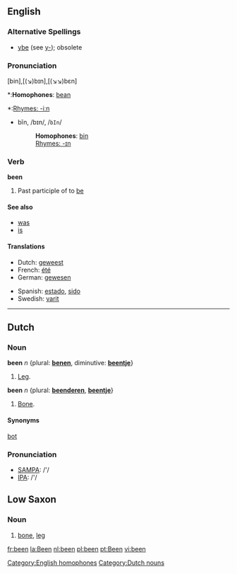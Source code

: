 ==English==

{{rank|who|said|would|46|been|will|no|them}}

===Alternative Spellings===
*[[ybe]] (see [[y-]]); obsolete

===Pronunciation===
[bin],[(↘)bɪn],[(↘↘)bɛn]
*:'''Homophones''': [[bean]] [[Category:English homophones]]
*:[[Rhymes:English:-iːn|Rhymes: -iːn]]
*bĭn, /bɪn/, /<tt>bIn</tt>/
*:'''Homophones''': [[bin]]
*:[[Rhymes:English:-ɪn|Rhymes: -ɪn]]

===Verb===
'''been''' 
# Past participle of to [[be]]

====See also====
*[[was]]
*[[is]]

====Translations====
{{top}}
* Dutch: [[geweest]]
* French: [[été]]
* German: [[gewesen]]
{{mid}}
* Spanish: [[estado]], [[sido]]
* Swedish: [[varit]]
{{bottom}}

----

==Dutch==
===Noun===
'''been''' ''n'' {plural: '''[[benen]]''', diminutive: '''[[beentje]]'''}
#[[leg|Leg]].

'''been''' ''n'' {plural: '''[[beenderen]]''', '''[[beentje]]'''}
#[[bone|Bone]].

====Synonyms====
[[bot]]

===Pronunciation===
*[[w:SAMPA|SAMPA]]: /'/
*[[w:IPA|IPA]]: /'/

==Low Saxon==
===Noun===
# [[bone]], [[leg]]

[[Category:Dutch nouns]]

[[fr:been]]
[[la:Been]]
[[nl:been]]
[[pl:been]]
[[pt:Been]]
[[vi:been]]
